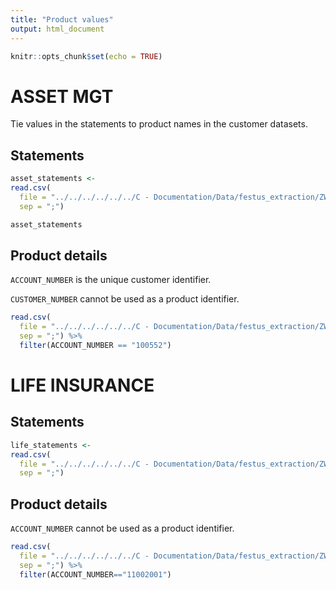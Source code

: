 ```yaml
---
title: "Product values"
output: html_document
---
```


```r
knitr::opts_chunk$set(echo = TRUE)
```

# ASSET MGT

Tie values in the statements to product names in the customer datasets.

## Statements

```r
asset_statements <-
read.csv(
  file = "../../../../../../C - Documentation/Data/festus_extraction/ZW/statement_investment.csv",
  sep = ";")

asset_statements
```

## Product details

`ACCOUNT_NUMBER` is the unique customer identifier.

`CUSTOMER_NUMBER` cannot be used as a product identifier.

```r
read.csv(
  file = "../../../../../../C - Documentation/Data/festus_extraction/ZW/customer_investment.csv",
  sep = ";") %>%
  filter(ACCOUNT_NUMBER == "100552")
```

# LIFE INSURANCE

## Statements

```r
life_statements <-
read.csv(
  file = "../../../../../../C - Documentation/Data/festus_extraction/ZW/statement_life_insurance.oipa.csv",
  sep = ";")
```

## Product details

`ACCOUNT_NUMBER` cannot be used as a product identifier.

```r
read.csv(
  file = "../../../../../../C - Documentation/Data/festus_extraction/ZW/customer_life_insurance.oipa.csv",
  sep = ";") %>% 
  filter(ACCOUNT_NUMBER=="11002001")
```

